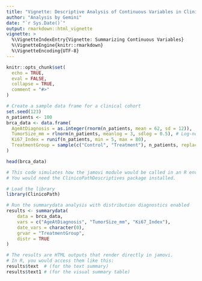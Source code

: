 ```yaml
---
title: "Vignette: Descriptive Analysis of Continuous Variables in Clinical Data"
author: "Analysis by Gemini"
date: "`r Sys.Date()`"
output: rmarkdown::html_vignette
vignette: >
  %\VignetteIndexEntry{Vignette: Summarizing Continuous Variables}
  %\VignetteEngine{knitr::rmarkdown}
  %\VignetteEncoding{UTF-8}
---
```


```r
knitr::opts_chunk$set(
  echo = TRUE,
  eval = FALSE,
  collapse = TRUE,
  comment = "#>"
)
```


```r
# Create a sample data frame for a clinical cohort
set.seed(123)
n_patients <- 100
brca_data <- data.frame(
  AgeAtDiagnosis = as.integer(rnorm(n_patients, mean = 62, sd = 12)),
  TumorSize_mm = rlnorm(n_patients, meanlog = 3, sdlog = 0.5), # Log-normal (skewed)
  Ki67_Index = runif(n_patients, min = 5, max = 80),
  TreatmentGroup = sample(c("Control", "Treatment"), n_patients, replace = TRUE)
)

head(brca_data)
```


```r
# This code simulates how the jamovi module would be called in an R environment.
# You would need the ClinicoPathDescriptives package installed.

# Load the library
library(ClinicoPath)

# Run the summarydata analysis with distribution diagnostics enabled
results <- summarydata(
    data = brca_data,
    vars = c("AgeAtDiagnosis", "TumorSize_mm", "Ki67_Index"),
    date_vars = character(0),
    grvar = "TreatmentGroup",
    distr = TRUE
)

# The results are HTML outputs that render directly in jamovi.
# In R, you would access them like this:
results$text  # (for the text summary)
results$text1 # (for the visual summary table)
```


